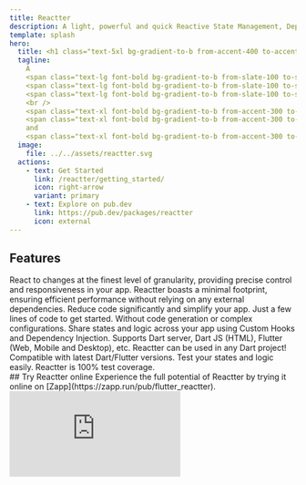 ```yaml
---
title: Reactter
description: A light, powerful and quick Reactive State Management, Dependency Injection and Event handler.
template: splash
hero:
  title: <h1 class="text-5xl bg-gradient-to-b from-accent-400 to-accent-300 bg-clip-text text-transparent">Reactter</h1>
  tagline:
    A
    <span class="text-lg font-bold bg-gradient-to-b from-slate-100 to-slate-400 bg-clip-text text-transparent">lightweight</span>, 
    <span class="text-lg font-bold bg-gradient-to-b from-slate-100 to-slate-400 bg-clip-text text-transparent">powerful</span>, and
    <span class="text-lg font-bold bg-gradient-to-b from-slate-100 to-slate-400 bg-clip-text text-transparent">reactive</span>
    <br />
    <span class="text-xl font-bold bg-gradient-to-b from-accent-300 to-accent-200 bg-clip-text text-transparent">State Management</span>,
    <span class="text-xl font-bold bg-gradient-to-b from-accent-300 to-accent-200 bg-clip-text text-transparent">Dependency Injection</span>
    and
    <span class="text-xl font-bold bg-gradient-to-b from-accent-300 to-accent-200 bg-clip-text text-transparent">Event handler</span>.
  image:
    file: ../../assets/reactter.svg
  actions:
    - text: Get Started
      link: /reactter/getting_started/
      icon: right-arrow
      variant: primary
    - text: Explore on pub.dev
      link: https://pub.dev/packages/reactter
      icon: external
---
```



## Features

<CardGrid stagger>
  <Card title="Fine-grained reactivity" icon="rocket">
    React to changes at the finest level of granularity, providing precise
    control and responsiveness in your app.
  </Card>
  <Card title="Lightweight" icon="telegram">
    Reactter boasts a minimal footprint, ensuring efficient performance without
    relying on any external dependencies.
  </Card>
  <Card title="No Boilerplate" icon="seti:html">
    Reduce code significantly and simplify your app.
  </Card>
  <Card title="Easy to use" icon="star">
    Just a few lines of code to get started. Without code generation or complex
    configurations.
  </Card>
  <Card title="Highly reusable" icon="seti:json">
    Share states and logic across your app using Custom Hooks and Dependency
    Injection.
  </Card>
  <Card title="100% Dart" icon="seti:dart">
    Supports Dart server, Dart JS (HTML), Flutter (Web, Mobile and Desktop),
    etc. Reactter can be used in any Dart project! Compatible with latest
    Dart/Flutter versions.
  </Card>
  <Card title="Fully testable" icon="approve-check">
    Test your states and logic easily. Reactter is 100% test coverage.
  </Card>
</CardGrid>

<div class="flex flex-col items-start justify-start">
  ## Try Reactter online Experience the full potential of Reactter by trying it
  online on [Zapp](https://zapp.run/pub/flutter_reactter).
  <iframe
    src="https://zapp.run/edit/zzm06d60n06?theme=dark&lazy=false&file=lib/examples/1_counter/counter_page.dart"
    class="w-full !h-[600px]"
    style="border: 0; overflow: hidden;"
  ></iframe>
</div>

<ScriptIndex />
